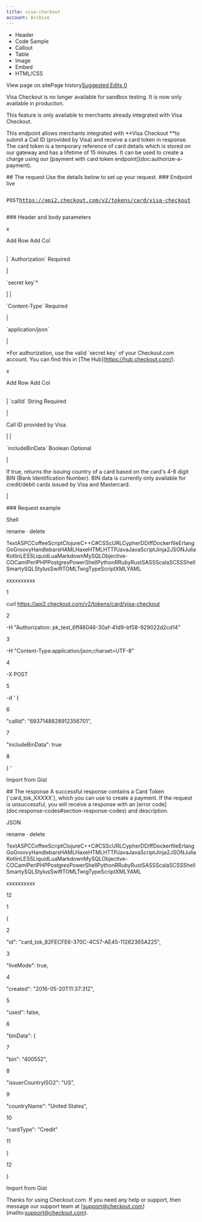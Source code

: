 ```yaml
---
title: visa-checkout
account: Archive
---
```


*   Header
*   Code Sample
*   Callout
*   Table
*   Image
*   Embed
*   HTML/CSS

View page on sitePage history[Suggested Edits 0](/project/checkoutdocs-legacy/v1.9/suggested)

Visa Checkout is no longer available for sandbox testing. It is now only available in production. 

This feature is only available to merchants already integrated with Visa Checkout. 

This endpoint allows merchants integrated with \*\*Visa Checkout \*\*to submit a Call ID (provided by Visa) and receive a card token in response. The card token is a temporary reference of card details which is stored on our gateway and has a lifetime of 15 minutes. It can be used to create a charge using our \[payment with card token endpoint\](doc:authorize-a-payment). 

\## The request Use the details below to set up your request. ### Endpoint live <pre class="api-header-long-url"><p class="api-header"><span class="post-tag">POST</span>https://api2.checkout.com/v2/tokens/card/visa-checkout</p></pre> ### Header and body parameters 

 x     

Add Row Add Col

|  |  |
| --- | --- |
| 
\`Authorization\` <span class="req-def">Required</span> 

 | 

\`secret key\`\* 

 |
| 

\`Content-Type\` <span class="req-def">Required</span> 

 | 

\`application/json\` 

 |

\*For authorization, use the valid \`secret key\` of your Checkout.com account. You can find this in \[The Hub\](https://hub.checkout.com/). 

 x     

Add Row Add Col

|  |  |
| --- | --- |
| 
\`callId\` <span class="field-type">String</span> <span class="req-def">Required</span> 

 | 

Call ID provided by Visa. 

 |
| 

\`includeBinData\` <span class="field-type">Boolean</span> <span class="optional-def">Optional</span> 

 | 

If true, returns the issuing country of a card based on the card's 4-6 digit BIN (Bank Identification Number). <span class="table-info">BIN data is currently only available for credit/debit cards issued by Visa and Mastercard.</span> 

 |

\### Request example 

Shell

rename · delete

TextASPCCoffeeScriptClojureC++C#CSScURLCypherDDiffDockerfileErlangGoGroovyHandlebarsHAMLHaxeHTMLHTTPJavaJavaScriptJinja2JSONJuliaKotlinLESSLiquidLuaMarkdownMySQLObjective-COCamlPerlPHPPostgresPowerShellPythonRRubyRustSASSScalaSCSSShellSmartySQLStylusSwiftTOMLTwigTypeScriptXMLYAML

xxxxxxxxxx

1

curl https://api2.checkout.com/v2/tokens/card/visa-checkout

2

 \-H "Authorization: pk\_test\_6ff46046-30af-41d9-bf58-929022d2cd14"

3

 \-H "Content-Type:application/json;charset=UTF-8"

4

 \-X POST

5

 \-d ' {

6

 "callId": "6937148828912356701",

7

 "includeBinData": true

8

 } '

Import from Gist

\## The response A successful response contains a Card Token (\`card\_tok\_XXXXX\`), which you can use to create a payment. If the request is unsuccessful, you will receive a response with an \[error code\](doc:response-codes#section-response-codes) and description. 

JSON

rename · delete

TextASPCCoffeeScriptClojureC++C#CSScURLCypherDDiffDockerfileErlangGoGroovyHandlebarsHAMLHaxeHTMLHTTPJavaJavaScriptJinja2JSONJuliaKotlinLESSLiquidLuaMarkdownMySQLObjective-COCamlPerlPHPPostgresPowerShellPythonRRubyRustSASSScalaSCSSShellSmartySQLStylusSwiftTOMLTwigTypeScriptXMLYAML

xxxxxxxxxx

12

1

{

2

 "id": "card\_tok\_82FECFE6-370C-4C57-AE45-11262365A225",

3

 "liveMode": true,

4

 "created": "2016-05-20T11:37:31Z",

5

 "used": false,

6

 "binData": {

7

 "bin": "400552",

8

 "issuerCountryISO2": "US",

9

 "countryName": "United States",

10

 "cardType": "Credit"

11

 }

12

}

Import from Gist

Thanks for using Checkout.com. If you need any help or support, then message our support team at \[support@checkout.com\](mailto:support@checkout.com).
